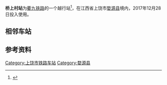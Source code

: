 {{expand|time=2017-01-07T13:29:10+00:00}}
{{Infobox China railway station
|车站名称 = 桥上村站
|图片 = 201901 Station Building of Qiaoshangcun.jpg
|图片介绍 = 站房与站台
|其他名称 = 
|车站拼音 = Qiaoshangcun
|英文名称 = Qiaoshangcun Railway Station
|车站代码 = 34051
|电报码 = 
|拼音码 = QSC
|车站类型 = 越行站
|技术性质 = 
|业务性质 = 
|始建时间 = 
|开通运营 = 
|车站位置 = [[江西省|江西省]][[上饶市|上饶市]][[婺源县|婺源县]]
|坐标 = {{coord|29.313277|117.740841|display=inline,title}}
|归属 = [[南昌铁路局|南昌铁路局]][[上饶车务段|上饶车务段]]
|线路 = [[衢九铁路|衢九铁路]]
|车站等级 = 
|使用状态 = 使用中
|股道数目 = 
|正线 = 
|到发线 = 
|其它线 = 
|月台数目 = 
|侧式站台 = 
|岛式站台 = 
|站台面 = 
|网站 = 
|站线配置图 = 
}}
'''桥上村站'''为[[衢九铁路|衢九铁路]]的一个越行站<ref>{{cite news|title=九景衢铁路都昌火车站主体工程完工 8月进入联调联试阶段|url=http://www.jjdpc.gov.cn/fzgg/xmjs/zhjt/201702/t20170222_1677021.htm|publisher=九江在线|date=2017-02-22|access-date=2017-10-18|archive-url=https://web.archive.org/web/20171018190615/http://www.jjdpc.gov.cn/fzgg/xmjs/zhjt/201702/t20170222_1677021.htm|archive-date=2017-10-18|dead-url=yes}}</ref>，在江西省上饶市[[婺源县|婺源县]]境内，2017年12月28日投入使用。

==相邻车站==
{{Start rail box|[[中国铁路|中国铁路]]}} 
{{s-inop|[[婺源站|婺源站]]|[[衢州站|衢州]]方向}}
{{s-line|[[衢九铁路|衢九铁路]]<br />← 19km 桥上村站 21km →}} 
{{s-inop|[[赋春站|赋春站]]|[[九江站|九江]]方向}}
{{End box}}

==参考资料==
{{reflist}}

{{九景衢铁路}}
{{上饶车务段}}
[[Category:上饶市铁路车站|Category:上饶市铁路车站]]
[[Category:婺源县|Category:婺源县]]